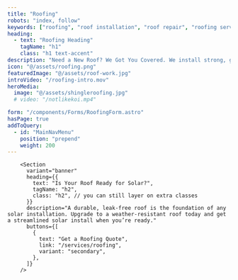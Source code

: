 ```yaml
---
title: "Roofing"
robots: "index, follow"
keywords: ["roofing", "roof installation", "roof repair", "roofing services New Jersey", "flat roof contractor", "GAF HDZ shingles", "metal roofing NJ", "slate roof NJ", "roof replacement New Jersey", "roof inspection services NJ"]
heading: 
  - text: "Roofing Heading"
    tagName: "h1"
    class: "h1 text-accent"
description: "Need a New Roof? We Got You Covered. We install strong, good-looking roofs that last for years. Whether your home needs regular shingles or something tougher like metal or slate, we do it all. Got a flat roof? We ve got special options for that too."
icon: "@/assets/roofing.png"
featuredImage: "@/assets/roof-work.jpg"
introVideo: "/roofing-intro.mov"
heroMedia:
  image: "@/assets/shingleroofing.jpg"
  # video: "/notlikekoi.mp4"

form: "/components/Forms/RoofingForm.astro"
hasPage: true
addToQuery:
  - id: "MainNavMenu"
    position: "prepend"
    weight: 200
---
```


 <Section
    heading={[
      {
        text: `Get Started with ${frontmatter.title}, by contacting a ${frontmatter.title} Expert!`,
        tagName: "h2",
        class: "h2 text-bg uppercase py-[var(--spacing-sm)] slide-down",
      },
    ]}
    description={`Whether you need ${frontmatter.title} services or just want to learn more, we’ve got you covered. Scroll up to revisit details or give us a call now.`}
    collection="gallery"
    query="getAll"
    buttonsSectionClass="block"
    buttons={[
      {
        text: "Get a Free Quote",
        link: `#static-default-${frontmatter.slug}`,
        variant: "tertiary",
      },
      {
        text: "Call Us",
        link: "tel:+1-800-123-4567",
        variant: "secondary",
        showIcon: true,
        iconProps: {
          element: PhoneIcon,
          position: "left",
          className: "mr-[var(--spacing-sm)]",
        },
      },
    ]}
  >

        <Section
          variant="banner"
          heading={{
            text: "Is Your Roof Ready for Solar?",
            tagName: "h2",
            class: "h2", // you can still layer on extra classes
          }}
          description="A durable, leak‑free roof is the foundation of any solar installation. Upgrade to a weather‑resistant roof today and get a streamlined solar install when you’re ready."
          buttons={[
            {
              text: "Get a Roofing Quote",
              link: "/services/roofing",
              variant: "secondary",
            },
          ]}
        />
   
  </Section>
